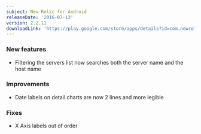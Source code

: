 ```yaml
---
subject: New Relic for Android
releaseDate: '2016-07-13'
version: 2.2.11
downloadLink: 'https://play.google.com/store/apps/details?id=com.newrelic.rpm&hl=en'
---
```


### New features

* Filtering the servers list now searches both the server name and the host name

### Improvements

* Date labels on detail charts are now 2 lines and more legible

### Fixes

* X Axis labels out of order
